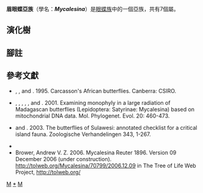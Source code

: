 {{NoteTA
|G1=Butterfly
}}
{{Automatic Taxobox
| taxon = Mycalesina
| authority = Reuter, 1896
| fossil_range = {{fossilrange|39|0|earliest=39}}<small>從[[始新世|始新世]]至今<ref name=a2015>Aduse-Poku, K., Brattström, O., Kodandaramaiah, U., Lees, D. C., Brakefield, P. M., & Wahlberg, N. (2015). Systematics and historical biogeography of the old world butterfly subtribe Mycalesina (Lepidoptera: Nymphalidae: Satyrinae). BMC evolutionary biology, 15(1), 167. {{en}}</ref></small>
| image = Mycalesis madjicosa.jpg
| image_caption = [[淺稻眉眼蝶|淺稻眉眼蝶]]<br />''Mycalesis madjicosa''
| type_species = [[擬稻眉眼蝶|擬稻眉眼蝶]]<br />''Papilio francisca''
| type_species_authority = Stoll, [1780]
| subdivision_ranks = 屬
| subdivision =
* [[蔽眼蝶屬|蔽眼蝶屬]] ''Bicyclus''
* [[哈雷眼蝶屬|哈雷眼蝶屬]] ''Hallelesis''
* [[鐮眼蝶屬|鐮眼蝶屬]] ''Heteropsis''
* ''[[Lohora|Lohora]]''
* ''[[Culapa|Culapa]]'' <ref name=a2015/>
* ''[[Mydosama|Mydosama]]'' <ref name=a2015/>
* [[眉眼蝶屬|眉眼蝶屬]] ''Mycalesis''
}}

'''眉眼蝶亞族'''（學名：'''''Mycalesina'''''）是[[眼蝶族|眼蝶族]]中的一個亞族，共有7個屬。

== 演化樹 ==
{{clade
|label1='''眉眼蝶亞族'''
|1={{clade
|1=''[[Lohora|Lohora]]''
|2={{clade
|1=[[鐮眼蝶屬|鐮眼蝶屬]] ''Heteropsis''
|2={{clade
|1={{clade
|1=[[眉眼蝶屬|眉眼蝶屬]] ''Mycalesis''
|2={{clade
|1=''[[Culapa|Culapa]]''
|2=''[[Mydosama|Mydosama]]''}}}}
|2={{clade
|1=[[哈雷眼蝶屬|哈雷眼蝶屬]] ''Hallelesis''
|2=[[蔽眼蝶屬|蔽眼蝶屬]] ''Bicyclus''}}}}}}}}}}

== 腳註 ==
<references/>

== 參考文獻 ==
{{Commons category| Mycalesina}}
* {{aut|Ackery PR}}, {{aut|Smith CR}}, and {{aut|Vane-Wright RI eds}}. 1995. Carcasson's African butterflies. Canberra: CSIRO.
* {{aut|Torres E}}, {{aut|Lees DC}}, {{aut|Vane-Wright RI}}, {{aut|Kremen C}}, {{aut|Leonard JA}}, and {{aut|Wayne RK}}. 2001. Examining monophyly in a large radiation of Madagascan butterflies (Lepidoptera: Satyrinae: Mycalesina) based on mitochondrial DNA data. Mol. Phylogenet. Evol. 20: 460-473.
* {{aut|Vane-Wright RI}} and {{aut|De Jong R}}. 2003. The butterflies of Sulawesi: annotated checklist for a critical island fauna. Zoologische Verhandelingen 343, 1-267.
* {{Cite book | author = 寿建新 周尧 李宇飞 | title = 世界蝴蝶分類名錄 | location = 中國 | publisher = 陝西科學技術出版社 | date = 2006-04-01 | ISBN = 9787536936768 | language= zh-hans }}
* Brower, Andrew V. Z. 2006. Mycalesina Reuter 1896. Version 09 December 2006 (under construction). http://tolweb.org/Mycalesina/70799/2006.12.09 {{Wayback|url=http://tolweb.org/Mycalesina/70799/2006.12.09 |date=20191130234711 }} in The Tree of Life Web Project, http://tolweb.org/ {{Wayback|url=http://tolweb.org/ |date=20110515100516 }}

{{眼蝶亞科}}
{{taxonbar}}
[[Category:_1896年描述的分类群|M]]
[[Category:眉眼蝶亞族|*]]
[[Category:眼蝶族|M]]
